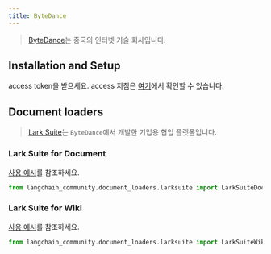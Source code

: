 ```yaml
---
title: ByteDance
---
```


>[ByteDance](https://bytedance.com/)는 중국의 인터넷 기술 회사입니다.

## Installation and Setup

access token을 받으세요.
access 지침은 [여기](https://open.larksuite.com/document)에서 확인할 수 있습니다.


## Document loaders

>[Lark Suite](https://www.larksuite.com/)는 `ByteDance`에서 개발한 기업용 협업 플랫폼입니다.

### Lark Suite for Document

[사용 예시](/oss/integrations/document_loaders/larksuite/#load-from-document)를 참조하세요.

```python
from langchain_community.document_loaders.larksuite import LarkSuiteDocLoader
```

### Lark Suite for Wiki

[사용 예시](/oss/integrations/document_loaders/larksuite/#load-from-wiki)를 참조하세요.

```python
from langchain_community.document_loaders.larksuite import LarkSuiteWikiLoader
```